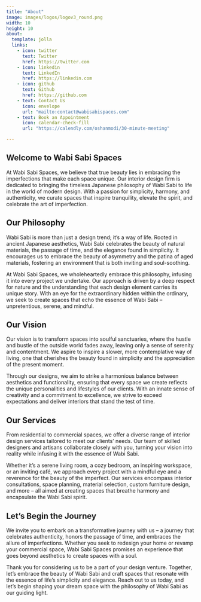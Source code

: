 ```yaml
---
title: "About"
image: images/logos/logov3_round.png
width: 10
height: 10
about:
  template: jolla
  links:
    - icon: twitter
      text: Twitter
      href: https://twitter.com
    - icon: linkedin
      text: LinkedIn
      href: https://linkedin.com
    - icon: github
      text: Github
      href: https://github.com
    - text: Contact Us
      icon: envelope
      url: "mailto:contact@wabisabispaces.com"
    - text: Book an Appointment
      icon: calendar-check-fill
      url: "https://calendly.com/oshanmodi/30-minute-meeting"

---
```


## Welcome to Wabi Sabi Spaces

At Wabi Sabi Spaces, we believe that true beauty lies in embracing the imperfections that make each space unique. Our interior design firm is dedicated to bringing the timeless Japanese philosophy of Wabi Sabi to life in the world of modern design. With a passion for simplicity, harmony, and authenticity, we curate spaces that inspire tranquility, elevate the spirit, and celebrate the art of imperfection.

## Our Philosophy

Wabi Sabi is more than just a design trend; it's a way of life. Rooted in ancient Japanese aesthetics, Wabi Sabi celebrates the beauty of natural materials, the passage of time, and the elegance found in simplicity. It encourages us to embrace the beauty of asymmetry and the patina of aged materials, fostering an environment that is both inviting and soul-soothing.

At Wabi Sabi Spaces, we wholeheartedly embrace this philosophy, infusing it into every project we undertake. Our approach is driven by a deep respect for nature and the understanding that each design element carries its unique story. With an eye for the extraordinary hidden within the ordinary, we seek to create spaces that echo the essence of Wabi Sabi – unpretentious, serene, and mindful.

## Our Vision

Our vision is to transform spaces into soulful sanctuaries, where the hustle and bustle of the outside world fades away, leaving only a sense of serenity and contentment. We aspire to inspire a slower, more contemplative way of living, one that cherishes the beauty found in simplicity and the appreciation of the present moment.

Through our designs, we aim to strike a harmonious balance between aesthetics and functionality, ensuring that every space we create reflects the unique personalities and lifestyles of our clients. With an innate sense of creativity and a commitment to excellence, we strive to exceed expectations and deliver interiors that stand the test of time.

## Our Services

From residential to commercial spaces, we offer a diverse range of interior design services tailored to meet our clients' needs. Our team of skilled designers and artisans collaborate closely with you, turning your vision into reality while infusing it with the essence of Wabi Sabi.

Whether it's a serene living room, a cozy bedroom, an inspiring workspace, or an inviting café, we approach every project with a mindful eye and a reverence for the beauty of the imperfect. Our services encompass interior consultations, space planning, material selection, custom furniture design, and more – all aimed at creating spaces that breathe harmony and encapsulate the Wabi Sabi spirit.

## Let's Begin the Journey

We invite you to embark on a transformative journey with us – a journey that celebrates authenticity, honors the passage of time, and embraces the allure of imperfections. Whether you seek to redesign your home or revamp your commercial space, Wabi Sabi Spaces promises an experience that goes beyond aesthetics to create spaces with a soul.

Thank you for considering us to be a part of your design venture. Together, let's embrace the beauty of Wabi Sabi and craft spaces that resonate with the essence of life's simplicity and elegance. Reach out to us today, and let's begin shaping your dream space with the philosophy of Wabi Sabi as our guiding light.

